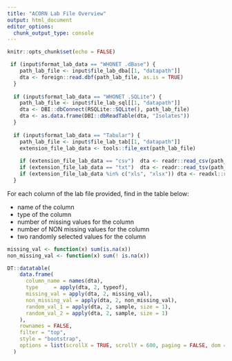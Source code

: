 ```yaml
---
title: "ACORN Lab File Overview"
output: html_document
editor_options: 
  chunk_output_type: console
---
```



```r
knitr::opts_chunk$set(echo = FALSE)
```


```r
 if (input$format_lab_data == "WHONET .dBase") {
    path_lab_file <- input$file_lab_dba[[1, "datapath"]]
    dta <- foreign::read.dbf(path_lab_file, as.is = TRUE)
  }
  
  if (input$format_lab_data == "WHONET .SQLite") {
    path_lab_file <- input$file_lab_sql[[1, "datapath"]]
    dta <- DBI::dbConnect(RSQLite::SQLite(), path_lab_file)
    dta <- as.data.frame(DBI::dbReadTable(dta, "Isolates"))
  }
  
  if (input$format_lab_data == "Tabular") {
    path_lab_file <- input$file_lab_tab[[1, "datapath"]]
    extension_file_lab_data <- tools::file_ext(path_lab_file)
    
    if (extension_file_lab_data == "csv")  dta <- readr::read_csv(path_lab_file, guess_max = 10000)
    if (extension_file_lab_data == "txt")  dta <- readr::read_tsv(path_lab_file, guess_max = 10000)
    if (extension_file_lab_data %in% c("xls", "xlsx")) dta <- readxl::read_excel(path_lab_file, guess_max = 10000)
  }
```

For each column of the lab file provided, find in the table below:

- name of the column
- type of the column
- number of missing values for the column
- number of NON missing values for the column
- two randomly selected values for the column 


```r
missing_val <- function(x) sum(is.na(x))
non_missing_val <- function(x) sum(! is.na(x))

DT::datatable(
    data.frame(
      column_name = names(dta),
      type     = apply(dta, 2, typeof),
      missing_val = apply(dta, 2, missing_val),
      non_missing_val = apply(dta, 2, non_missing_val),
      random_val_1 = apply(dta, 2, sample, size = 1),
      random_val_2 = apply(dta, 2, sample, size = 1)
    ),
    rownames = FALSE,
    filter = "top",
    style = "bootstrap",
    options = list(scrollX = TRUE, scrollY = 600, paging = FALSE, dom = "lrtip")
  )
```


